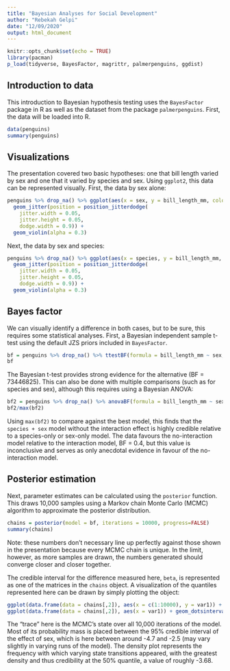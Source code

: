 ```yaml
---
title: "Bayesian Analyses for Social Development"
author: "Rebekah Gelpi"
date: "12/09/2020"
output: html_document
---
```


```r
knitr::opts_chunk$set(echo = TRUE)
library(pacman)
p_load(tidyverse, BayesFactor, magrittr, palmerpenguins, ggdist)
```

## Introduction to data

This introduction to Bayesian hypothesis testing uses the `BayesFactor` package in R as well as the dataset from the package `palmerpenguins`. First, the data will be loaded into R.

```r
data(penguins)
summary(penguins)
```

## Visualizations

The presentation covered two basic hypotheses: one that bill length varied by sex and one that it varied by species and sex. Using `ggplot2`, this data can be represented visually. First, the data by sex alone:
```r
penguins %>% drop_na() %>% ggplot(aes(x = sex, y = bill_length_mm, colour = sex, fill = sex)) +
  geom_jitter(position = position_jitterdodge(
    jitter.width = 0.05, 
    jitter.height = 0.05, 
    dodge.width = 0.9)) +
  geom_violin(alpha = 0.3)
```

Next, the data by sex and species:

```r
penguins %>% drop_na() %>% ggplot(aes(x = species, y = bill_length_mm, colour = sex, fill = sex)) +
  geom_jitter(position = position_jitterdodge(
    jitter.width = 0.05, 
    jitter.height = 0.05, 
    dodge.width = 0.9)) +
  geom_violin(alpha = 0.3)
```

## Bayes factor

We can visually identify a difference in both cases, but to be sure, this requires some statistical analyses. First, a Bayesian independent sample t-test using the default JZS priors included in `BayesFactor`.

```r
bf = penguins %>% drop_na() %>% ttestBF(formula = bill_length_mm ~ sex, data = .)
bf
```

The Bayesian t-test provides strong evidence for the alternative (BF = 73446825). This can also be done with multiple comparisons (such as for species and sex), although this requires using a Bayesian ANOVA:

```r
bf2 = penguins %>% drop_na() %>% anovaBF(formula = bill_length_mm ~ sex + species + sex:species, data = .)
bf2/max(bf2)
```

Using `max(bf2)` to compare against the best model, this finds that the `species + sex` model without the interaction effect is highly credible relative to a species-only or sex-only model. The data favours the no-interaction model relative to the interaction model, BF = 0.4, but this value is inconclusive and serves as only anecdotal evidence in favour of the no-interaction model.

## Posterior estimation

Next, parameter estimates can be calculated using the `posterior` function. This draws 10,000 samples using a Markov chain Monte Carlo (MCMC) algorithm to approximate the posterior distribution.

```r
chains = posterior(model = bf, iterations = 10000, progress=FALSE)
summary(chains)
```

Note: these numbers don't necessary line up perfectly against those shown in the presentation because every MCMC chain is unique. In the limit, however, as more samples are drawn, the numbers generated should converge closer and closer together.

The credible interval for the difference measured here, `beta`, is represented as one of the matrices in the `chains` object. A visualization of the quantiles represented here can be drawn by simply plotting the object:

```r
ggplot(data.frame(data = chains[,2]), aes(x = c(1:10000), y = var1)) + geom_line() + ylab("Estimated difference in bill length") + xlab("Iteration") +ggtitle("MCMC trace of sex difference in bill length")
ggplot(data.frame(data = chains[,2]), aes(x = var1)) + geom_dotsinterval(interval_size_domain = c(-5,-2.4)) + xlab("Estimated effect") + ylab("Density")
```

The "trace" here is the MCMC's state over all 10,000 iterations of the model. Most of its probability mass is placed between the 95% credible interval of the effect of sex, which is here between around -4.7 and -2.5 (may vary slightly in varying runs of the model). The density plot represents the frequency with which varying state transitions appeared, with the greatest density and thus credibility at the 50% quantile, a value of roughly -3.68.


